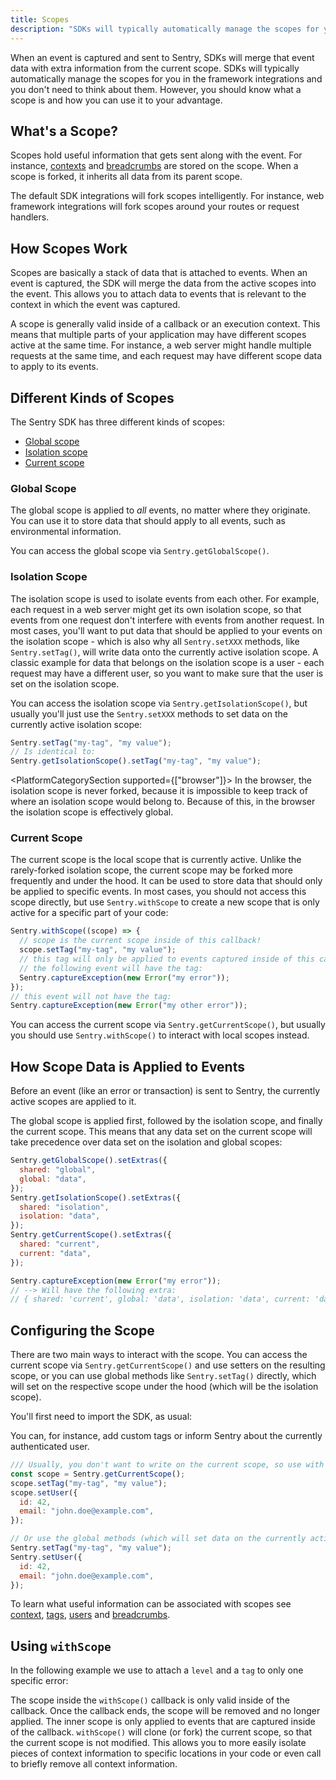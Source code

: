 ```yaml
---
title: Scopes
description: "SDKs will typically automatically manage the scopes for you in the framework integrations. Learn what a scope is and how you can use it to your advantage."
---
```


When an event is captured and sent to Sentry, SDKs will merge that event data with extra
information from the current scope. SDKs will typically automatically manage the scopes
for you in the framework integrations and you don't need to think about them. However,
you should know what a scope is and how you can use it to your advantage.

## What's a Scope?

Scopes hold useful information that gets sent along with the
event. For instance, [contexts](../context/) and
[breadcrumbs](../breadcrumbs/) are stored on
the scope. When a scope is forked, it inherits all data from its parent scope.

The default SDK integrations will fork scopes intelligently. For
instance, web framework integrations will fork scopes around your
routes or request handlers.

## How Scopes Work

Scopes are basically a stack of data that is attached to events. When an event is captured, the SDK will merge the data from the active scopes into the event. This allows you to attach data to events that is relevant to the context in which the event was captured.

A scope is generally valid inside of a callback or an execution context. This means that multiple parts of your application may have different scopes active at the same time. For instance, a web server might handle multiple requests at the same time, and each request may have different scope data to apply to its events.

## Different Kinds of Scopes

The Sentry SDK has three different kinds of scopes:

- [Global scope](#global-scope)
- [Isolation scope](#isolation-scope)
- [Current scope](#current-scope)

### Global Scope

The global scope is applied to _all_ events, no matter where they originate. You can use it to store data that should apply to all events, such as environmental information.

You can access the global scope via `Sentry.getGlobalScope()`.

### Isolation Scope

The isolation scope is used to isolate events from each other. For example, each request in a web server might get its own isolation scope, so that events from one request don't interfere with events from another request. In most cases, you'll want to put data that should be applied to your events on the isolation scope - which is also why all `Sentry.setXXX` methods, like `Sentry.setTag()`, will write data onto the currently active isolation scope. A classic example for data that belongs on the isolation scope is a user - each request may have a different user, so you want to make sure that the user is set on the isolation scope.

You can access the isolation scope via `Sentry.getIsolationScope()`, but usually you'll just use the `Sentry.setXXX` methods to set data on the currently active isolation scope:

```javascript
Sentry.setTag("my-tag", "my value");
// Is identical to:
Sentry.getIsolationScope().setTag("my-tag", "my value");
```

<PlatformCategorySection supported={["browser"]}>
  In the browser, the isolation scope is never forked, because it is impossible
  to keep track of where an isolation scope would belong to. Because of this, in
  the browser the isolation scope is effectively global.
</PlatformCategorySection>

### Current Scope

The current scope is the local scope that is currently active. Unlike the rarely-forked isolation scope, the current scope may be forked more frequently and under the hood. It can be used to store data that should only be applied to specific events. In most cases, you should not access this scope directly, but use `Sentry.withScope` to create a new scope that is only active for a specific part of your code:

```javascript
Sentry.withScope((scope) => {
  // scope is the current scope inside of this callback!
  scope.setTag("my-tag", "my value");
  // this tag will only be applied to events captured inside of this callback
  // the following event will have the tag:
  Sentry.captureException(new Error("my error"));
});
// this event will not have the tag:
Sentry.captureException(new Error("my other error"));
```

You can access the current scope via `Sentry.getCurrentScope()`, but usually you should use `Sentry.withScope()` to interact with local scopes instead.

## How Scope Data is Applied to Events

Before an event (like an error or transaction) is sent to Sentry, the currently active scopes are applied to it.

The global scope is applied first, followed by the isolation scope, and finally the current scope. This means that any data set on the current scope will take precedence over data set on the isolation and global scopes:

```javascript
Sentry.getGlobalScope().setExtras({
  shared: "global",
  global: "data",
});
Sentry.getIsolationScope().setExtras({
  shared: "isolation",
  isolation: "data",
});
Sentry.getCurrentScope().setExtras({
  shared: "current",
  current: "data",
});

Sentry.captureException(new Error("my error"));
// --> Will have the following extra:
// { shared: 'current', global: 'data', isolation: 'data', current: 'data' }
```

## Configuring the Scope

There are two main ways to interact with the scope. You can access the current scope via `Sentry.getCurrentScope()` and use setters on the resulting scope, or you can use global methods like `Sentry.setTag()` directly, which will set on the respective scope under the hood (which will be the isolation scope).

You'll first need to import the SDK, as usual:

<PlatformContent includePath="enriching-events/import" />

You can, for instance, add custom tags or inform Sentry about the currently authenticated user.

```javascript
/// Usually, you don't want to write on the current scope, so use with care!
const scope = Sentry.getCurrentScope();
scope.setTag("my-tag", "my value");
scope.setUser({
  id: 42,
  email: "john.doe@example.com",
});

// Or use the global methods (which will set data on the currently active isolation scope):
Sentry.setTag("my-tag", "my value");
Sentry.setUser({
  id: 42,
  email: "john.doe@example.com",
});
```

To learn what useful information can be associated with scopes see
[context](../context/), [tags](../tags), [users](../identify-user) and [breadcrumbs](../breadcrumbs/).

## Using `withScope`

In the following example we use <PlatformIdentifier name="with-scope" /> to attach a `level` and a `tag` to only one specific error:

<PlatformContent includePath="enriching-events/scopes/with-scope" />

The scope inside the `withScope()` callback is only valid inside of the callback. Once the callback ends, the scope will be removed and no longer applied. The inner scope is only applied to events that are captured inside of the callback. `withScope()` will clone (or fork) the current scope, so that the current scope is not modified. This allows you to
more easily isolate pieces of context information to specific locations in your code or
even call <PlatformIdentifier name="clear" /> to briefly remove all context information.

